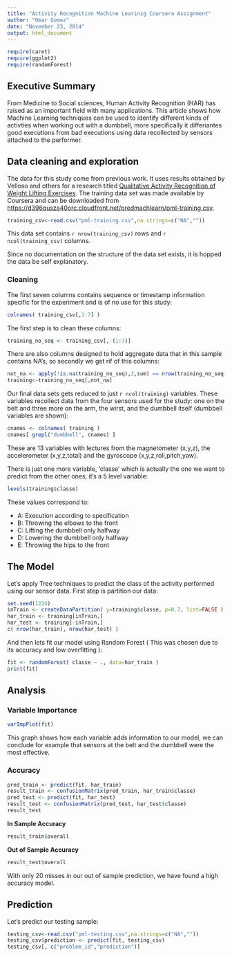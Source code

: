 ```yaml
---
title: "Activity Recognition Machine Learinig Coursera Assignment"
author: "Omar Gomez"
date: "November 23, 2014"
output: html_document
---
```

```r
require(caret)
require(ggplot2)
require(randomForest)
```

Executive Summary
-----------------

From Medicine to Social sciences, Human Activity Recognition (HAR) has raised as an important field with many applications. This article shows how Machine Learning techniques can be used to identify different kinds of activties when working out with a dumbbell, more specifically it differiantes good executions from bad executions using data recollected by sensors attached to the performer. 

Data cleaning and exploration
-----------------------------

The data for this study come from previous work. It uses results obtained by Velloso and others for a research titled [Qualitative Activity Recognition of Weight Lifting Exercises](http://groupware.les.inf.puc-rio.br/work.jsf?p1=11201). The training data set was made available by Coursera and can be downloaded from [https://d396qusza40orc.cloudfront.net/predmachlearn/pml-training.csv](https://d396qusza40orc.cloudfront.net/predmachlearn/pml-training.csv).

```r
training_csv<-read.csv("pml-training.csv",na.strings=c("NA",""))
```

This data set contains `r nrow(training_csv)` rows and `r ncol(training_csv)` columns. 

Since no documentation on the structure of the data set exists, it is hopped the data be self explanatory. 

### Cleaning

The first seven columns contains sequence or timestamp information specific for the experiment and is of no use for this study:

```r
colnames( training_csv[,1:7] )
```

The first step is to clean these columns:

```r
training_no_seq <- training_csv[,-(1:7)]
```

There are also columns designed to hold aggregate data that in this sample contains NA's, so secondly we get rif of this columns:

```r
not_na <- apply(!is.na(training_no_seq),2,sum) == nrow(training_no_seq)
training<-training_no_seq[,not_na]
```

Our final data sets gets reduced to just `r ncol(training)` variables. These variables recollect data from the four sensors used for the study: one on the belt and three more on the arm, the wirst, and the dumbbell itself (dumbbell variables are shown):

```r
cnames <- colnames( training )
cnames[ grepl("dumbbell", cnames) ]
```

These are 13 variables with lectures from the magnetometer (x,y,z), the accelerometer (x,y,z,total) and the gyroscope (x,y,z,roll,pitch,yaw).

There is just one more variable, 'classe' which is actually the one we want to predict from the other ones, it's a 5 level variable:

```r
levels(training$classe)
```

These values correspond to:

* A: Execution according to specification
* B: Throwing the elbows to the front
* C: Lifting the dumbbell only halfway
* D: Lowering the dumbbell only halfway
* E: Throwing the hips to the front

The Model
---------

Let's apply Tree techniques to predict the class of the activity performed using our sensor data. First step is partition our data:

```r
set.seed(1234)
inTrain <- createDataPartition( y=training$classe, p=0.7, list=FALSE )
har_train <- training[inTrain,]
har_test <- training[-inTrain,]
c( nrow(har_train), nrow(har_test) )
```

And then lets fit our model using Random Forest ( This was chosen due to its accuracy and low overfitting ):

```r
fit <- randomForest( classe ~ ., data=har_train )
print(fit)
```

Analysis
--------

### Variable Importance

```r
varImpPlot(fit)
```

This graph shows how each variable adds information to our model, we can conclude for example that sensors at the belt and the dumbbell were the most effective.

### Accuracy

```r
pred_train <- predict(fit, har_train)
result_train <- confusionMatrix(pred_train, har_train$classe)
pred_test <- predict(fit, har_test)
result_test <- confusionMatrix(pred_test, har_test$classe)
result_test
```

**In Sample Accuracy**

```r
result_train$overall
```


**Out of Sample Accuracy**

```r
result_test$overall
```

With only 20 misses in our out of sample prediction, we have found a high accuracy model.

Prediction
----------

Let's predict our testing sample:

```r
testing_csv<-read.csv("pml-testing.csv",na.strings=c("NA",""))
testing_csv$prediction <- predict(fit, testing_csv)
testing_csv[, c("problem_id","prediction")]
```

